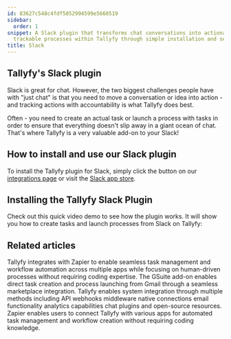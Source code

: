 ```yaml
---
id: 83627c548c4fdf5052994599e5660519
sidebar:
  order: 1
snippet: A Slack plugin that transforms chat conversations into actionable tasks and
  trackable processes within Tallyfy through simple installation and seamless integration.
title: Slack
---
```


## Tallyfy's Slack plugin

Slack is great for chat. However, the two biggest challenges people have with "just chat" is that you need to move a conversation or idea into action - and tracking actions with accountability is what Tallyfy does best.

Often - you need to create an actual task or launch a process with tasks in order to ensure that everything doesn't slip away in a giant ocean of chat. That's where Tallyfy is a very valuable add-on to your Slack!

## How to install and use our Slack plugin

To install the Tallyfy plugin for Slack, simply click the button on our [integrations page](https://tallyfy.com/integrations) or visit the [Slack app store](https://slack.com/apps/AF15436JJ-tallyfy).

## Installing the Tallyfy Slack Plugin

Check out this quick video demo to see how the plugin works. It will show you how to create tasks and launch processes from Slack on Tallyfy:

<lite-vimeo videoid="348671293"></lite-vimeo>


## Related articles
<CardGrid>
<LinkTitleCard header="<b>Zapier > Tallyfy & Zapier</b>" href="/products/pro/integrations/middleware/zapier/how-can-i-improve-task-management-with-tallyfy/" > Tallyfy integrates with Zapier to enable seamless task management and workflow automation across multiple apps while focusing on human-driven processes without requiring coding expertise. </LinkTitleCard>
<LinkTitleCard header="<b>Email > Gmail AddOn</b>" href="/products/pro/integrations/email/how-can-i-manage-my-tasks-with-tallyfys-gmail-add-on/" > The GSuite add-on enables direct task creation and process launching from Gmail through a seamless marketplace integration. </LinkTitleCard>
<LinkTitleCard header="<b>Pro > Integrations</b>" href="/products/pro/integrations/" > Tallyfy enables system integration through multiple methods including API webhooks middleware native connections email functionality analytics capabilities chat plugins and open-source resources. </LinkTitleCard>
<LinkTitleCard header="<b>Middleware > Zapier</b>" href="/products/pro/integrations/middleware/zapier/" > Zapier enables users to connect Tallyfy with various apps for automated task management and workflow creation without requiring coding knowledge. </LinkTitleCard>
</CardGrid>